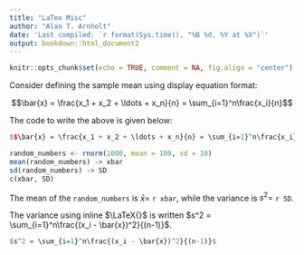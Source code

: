 ```yaml
---
title: "LaTex Misc"
author: "Alan T. Arnholt"
date: 'Last compiled: `r format(Sys.time(), "%B %d, %Y at %X")`'
output: bookdown::html_document2
---
```


```r
knitr::opts_chunk$set(echo = TRUE, comment = NA, fig.align = "center")
```

Consider defining the sample mean using display equation format:

$$\bar{x} = \frac{x_1 + x_2 + \ldots + x_n}{n} = \sum_{i=1}^n\frac{x_i}{n}$$


The code to write the above is given below:

```r
$$\bar{x} = \frac{x_1 + x_2 + \ldots + x_n}{n} = \sum_{i=1}^n\frac{x_i}{n}$$
```

```r
random_numbers <- rnorm(1000, mean = 100, sd = 10)
mean(random_numbers) -> xbar
sd(random_numbers) -> SD
c(xbar, SD)
```

The mean of the `random_numbers` is $\bar{x} =$ `r xbar`, while the variance is $s^2 =$ `r SD`.

The variance using inline $\LaTeX{}$ is written $s^2 = \sum_{i=1}^n\frac{(x_i - \bar{x})^2}{(n-1)}$.

```r
$s^2 = \sum_{i=1}^n\frac{(x_i - \bar{x})^2}{(n-1)}$
```



